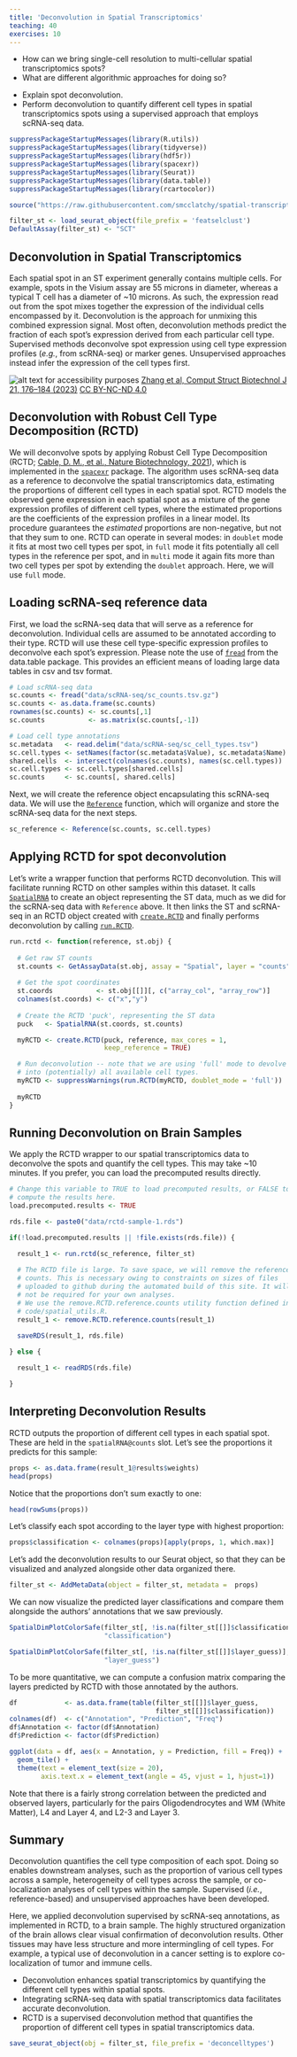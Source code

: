```yaml
---
title: 'Deconvolution in Spatial Transcriptomics'
teaching: 40
exercises: 10
---
```


:::::::::::::::::::::::::::::::::::::: questions 

- How can we bring single-cell resolution to multi-cellular spatial 
transcriptomics spots?
- What are different algorithmic approaches for doing so?

::::::::::::::::::::::::::::::::::::::::::::::::

::::::::::::::::::::::::::::::::::::: objectives

- Explain spot deconvolution.
- Perform deconvolution to quantify different cell types in spatial 
transcriptomics spots using a supervised approach that employs scRNA-seq data.

::::::::::::::::::::::::::::::::::::::::::::::::

```r
suppressPackageStartupMessages(library(R.utils))
suppressPackageStartupMessages(library(tidyverse))
suppressPackageStartupMessages(library(hdf5r))
suppressPackageStartupMessages(library(spacexr))
suppressPackageStartupMessages(library(Seurat))
suppressPackageStartupMessages(library(data.table))
suppressPackageStartupMessages(library(rcartocolor))

source("https://raw.githubusercontent.com/smcclatchy/spatial-transcriptomics/main/code/spatial_utils.R")

filter_st <- load_seurat_object(file_prefix = 'featselclust')
DefaultAssay(filter_st) <- "SCT"

```

## Deconvolution in Spatial Transcriptomics

Each spatial spot in an ST experiment generally contains multiple cells. For 
example, spots in the Visium assay are 55 microns in diameter, whereas a typical 
T cell has a diameter of ~10 microns.
As such, the expression read out from the spot mixes together the expression of 
the individual cells encompassed by it. Deconvolution is the approach for 
unmixing this combined expression signal. Most often, deconvolution methods 
predict the fraction of each spot's expression derived from each particular cell 
type. Supervised methods deconvolve spot expression using cell type expression 
profiles (*e.g.*, from scRNA-seq) or marker genes. Unsupervised approaches instead 
infer the expression of the cell types first.

![Deconvolving spatial transcriptomics spots into their constituent cell types.](https://ars.els-cdn.com/content/image/1-s2.0-S200103702200558X-ga1_lrg.jpg){alt='alt text for accessibility purposes'}
<a href="https://www.sciencedirect.com/science/article/pii/S200103702200558X#f0015">Zhang et al,  Comput Struct Biotechnol J 21, 176–184 (2023)</a>
<a href="https://creativecommons.org/licenses/by-nc-nd/4.0/" rel="license">CC BY-NC-ND 4.0</a>

## Deconvolution with Robust Cell Type Decomposition (RCTD) 

We will deconvolve spots by applying Robust Cell Type Decomposition (RCTD; 
[Cable, D. M., et al., Nature Biotechnology, 2021](https://www.ncbi.nlm.nih.gov/pmc/articles/PMC8606190)),
which is implemented in the [`spacexr`](https://github.com/dmcable/spacexr) 
package. The algorithm uses scRNA-seq data as a reference to deconvolve the 
spatial transcriptomics data, estimating the proportions of different cell types
in each spatial spot. RCTD models the observed gene expression in each spatial 
spot as a mixture of the gene expression profiles of different cell types, where 
the estimated proportions are the coefficients of the expression profiles in a 
linear model. Its procedure guarantees the <em>estimated</em> proportions are 
non-negative, but not that they sum to one. RCTD can operate in several modes: 
in `doublet` mode it fits at most two cell types per spot, in `full` mode it 
fits potentially all cell types in the reference per spot, and in `multi` mode 
it again fits more than two cell types per spot by extending the `doublet` 
approach. Here, we will use `full` mode.

## Loading scRNA-seq reference data

First, we load the scRNA-seq data that will serve as a reference for
deconvolution. Individual cells are assumed to be annotated according to their 
type. RCTD will use these cell type-specific expression profiles to deconvolve 
each spot's expression. Please note the use of 
[`fread`](https://www.rdocumentation.org/packages/data.table/versions/1.15.4/topics/fread) 
from the data.table package. This provides an efficient means of loading large 
data tables in csv and tsv format.

```r
# Load scRNA-seq data
sc.counts <- fread("data/scRNA-seq/sc_counts.tsv.gz")
sc.counts <- as.data.frame(sc.counts)
rownames(sc.counts) <- sc.counts[,1]
sc.counts           <- as.matrix(sc.counts[,-1])

# Load cell type annotations
sc.metadata   <- read.delim("data/scRNA-seq/sc_cell_types.tsv")
sc.cell.types <- setNames(factor(sc.metadata$Value), sc.metadata$Name)
shared.cells  <- intersect(colnames(sc.counts), names(sc.cell.types))
sc.cell.types <- sc.cell.types[shared.cells]
sc.counts     <- sc.counts[, shared.cells]
```

Next, we will create the reference object encapsulating this scRNA-seq data.
We will use the [`Reference`](https://rdrr.io/github/dmcable/RCTD/man/Reference.html) function, which
will organize and store the scRNA-seq data for the next steps.

```r
sc_reference <- Reference(sc.counts, sc.cell.types)
```

## Applying RCTD for spot deconvolution

Let's write a wrapper function that performs RCTD deconvolution. This will 
facilitate running RCTD on other samples within this dataset. 
It calls [`SpatialRNA`](https://rdrr.io/github/dmcable/RCTD/man/SpatialRNA.html)
to create an object representing the ST data, much as we did for the
scRNA-seq data with `Reference` above. It then links the ST and scRNA-seq in an
RCTD object created with [`create.RCTD`](https://rdrr.io/github/dmcable/RCTD/man/create.RCTD.html)
and finally performs deconvolution by calling [`run.RCTD`](https://rdrr.io/github/dmcable/RCTD/man/run.RCTD.html).

```r
run.rctd <- function(reference, st.obj) {
  
  # Get raw ST counts
  st.counts <- GetAssayData(st.obj, assay = "Spatial", layer = "counts")
  
  # Get the spot coordinates
  st.coords           <- st.obj[[]][, c("array_col", "array_row")]
  colnames(st.coords) <- c("x","y")
    
  # Create the RCTD 'puck', representing the ST data
  puck   <- SpatialRNA(st.coords, st.counts)

  myRCTD <- create.RCTD(puck, reference, max_cores = 1, 
                        keep_reference = TRUE)

  # Run deconvolution -- note that we are using 'full' mode to devolve a spot 
  # into (potentially) all available cell types.
  myRCTD <- suppressWarnings(run.RCTD(myRCTD, doublet_mode = 'full'))
  
  myRCTD
}
```

## Running Deconvolution on Brain Samples

We apply the RCTD wrapper to our spatial transcriptomics data to deconvolve the 
spots and quantify the cell types. This may take ~10 minutes. If you prefer, 
you can load the precomputed results directly.

```r
# Change this variable to TRUE to load precomputed results, or FALSE to 
# compute the results here.
load.precomputed.results <- TRUE

rds.file <- paste0("data/rctd-sample-1.rds")

if(!load.precomputed.results || !file.exists(rds.file)) {

  result_1 <- run.rctd(sc_reference, filter_st)
  
  # The RCTD file is large. To save space, we will remove the reference 
  # counts. This is necessary owing to constraints on sizes of files 
  # uploaded to github during the automated build of this site. It will 
  # not be required for your own analyses.
  # We use the remove.RCTD.reference.counts utility function defined in 
  # code/spatial_utils.R.
  result_1 <- remove.RCTD.reference.counts(result_1)
  
  saveRDS(result_1, rds.file)

} else {

  result_1 <- readRDS(rds.file)

}
```

## Interpreting Deconvolution Results

RCTD outputs the proportion of different cell types in each spatial spot. These 
are held in the `spatialRNA@counts` slot. Let's see the proportions it predicts 
for this sample:

```r
props <- as.data.frame(result_1@results$weights)
head(props)
```

Notice that the proportions don't sum exactly to one:

```r
head(rowSums(props))
```

Let's classify each spot according to the layer type with highest proportion:

```r
props$classification <- colnames(props)[apply(props, 1, which.max)]
```

Let's add the deconvolution results to our Seurat object, so that they can be 
visualized and analyzed alongside other data organized there.

```r
filter_st <- AddMetaData(object = filter_st, metadata =  props)
```

We can now visualize the predicted layer classifications and compare them 
alongside the authors' annotations that we saw previously.

```r
SpatialDimPlotColorSafe(filter_st[, !is.na(filter_st[[]]$classification)], 
                        "classification")
```

```r
SpatialDimPlotColorSafe(filter_st[, !is.na(filter_st[[]]$layer_guess)], 
                        "layer_guess")
```


To be more quantitative, we can compute a confusion matrix comparing the layers 
predicted by RCTD with those annotated by the authors. 

```r
df            <- as.data.frame(table(filter_st[[]]$layer_guess, 
                                     filter_st[[]]$classification))
colnames(df)  <- c("Annotation", "Prediction", "Freq")
df$Annotation <- factor(df$Annotation)
df$Prediction <- factor(df$Prediction)

ggplot(data = df, aes(x = Annotation, y = Prediction, fill = Freq)) + 
  geom_tile() +
  theme(text = element_text(size = 20), 
        axis.text.x = element_text(angle = 45, vjust = 1, hjust=1))
```

Note that there is a fairly strong correlation between the predicted and 
observed layers, particularly for the pairs Oligodendrocytes and WM 
(White Matter), L4 and Layer 4, and L2-3 and Layer 3.

## Summary

Deconvolution quantifies the cell type composition of each spot. Doing so 
enables downstream analyses, such as the proportion of various cell types across 
a sample, heterogeneity of cell types across the sample, or co-localization 
analyses of cell types within the sample. Supervised (*i.e.*, reference-based) and 
unsupervised approaches have been developed. 

Here, we applied deconvolution supervised by scRNA-seq annotations, as 
implemented in RCTD, to a brain sample. The highly structured organization of 
the brain allows clear visual confirmation of deconvolution results. Other 
tissues may have less structure and more intermingling of cell types. For 
example, a typical use of deconvolution in a cancer setting is to explore 
co-localization of tumor and immune cells.

:::::::::::::::::::::::::::::::::: keypoints

- Deconvolution enhances spatial transcriptomics by quantifying the different 
cell types within spatial spots.
- Integrating scRNA-seq data with spatial transcriptomics data facilitates 
accurate deconvolution.
- RCTD is a supervised deconvolution method that quantifies the proportion of 
different cell types in spatial transcriptomics data.

:::::::::::::::::::::::::::::::::::::::::::::


```r
save_seurat_object(obj = filter_st, file_prefix = 'deconcelltypes')
```

